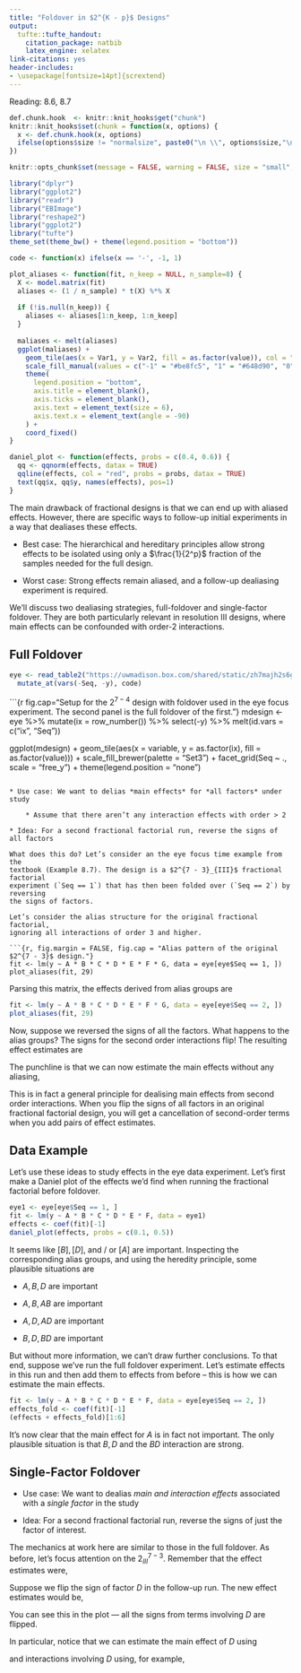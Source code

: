 ```yaml
---
title: "Foldover in $2^{K - p}$ Designs"
output:
  tufte::tufte_handout:
    citation_package: natbib
    latex_engine: xelatex
link-citations: yes
header-includes:
- \usepackage[fontsize=14pt]{scrextend}
---
```

Reading: 8.6, 8.7

```r
def.chunk.hook  <- knitr::knit_hooks$get("chunk")
knitr::knit_hooks$set(chunk = function(x, options) {
  x <- def.chunk.hook(x, options)
  ifelse(options$size != "normalsize", paste0("\n \\", options$size,"\n\n", x, "\n\n \\normalsize"), x)
})

knitr::opts_chunk$set(message = FALSE, warning = FALSE, size = "small", echo = FALSE, fig.margin = TRUE, fig.height = 5, cache = TRUE)
```

```r
library("dplyr")
library("ggplot2")
library("readr")
library("EBImage")
library("reshape2")
library("ggplot2")
library("tufte")
theme_set(theme_bw() + theme(legend.position = "bottom"))
```

```r
code <- function(x) ifelse(x == '-', -1, 1)

plot_aliases <- function(fit, n_keep = NULL, n_sample=8) {
  X <- model.matrix(fit)
  aliases <- (1 / n_sample) * t(X) %*% X
  
  if (!is.null(n_keep)) {
    aliases <- aliases[1:n_keep, 1:n_keep]
  }
  
  maliases <- melt(aliases)
  ggplot(maliases) +
    geom_tile(aes(x = Var1, y = Var2, fill = as.factor(value)), col = "black") +
    scale_fill_manual(values = c("-1" = "#be8fc5", "1" = "#648d90", "0" = "#e3e6e3")) +
    theme(
      legend.position = "bottom",
      axis.title = element_blank(),
      axis.ticks = element_blank(),
      axis.text = element_text(size = 6),
      axis.text.x = element_text(angle = -90)
    ) +
    coord_fixed()
}

daniel_plot <- function(effects, probs = c(0.4, 0.6)) { 
  qq <- qqnorm(effects, datax = TRUE)
  qqline(effects, col = "red", probs = probs, datax = TRUE)
  text(qq$x, qq$y, names(effects), pos=1)
}
```
The main drawback of fractional designs is that we can end up with aliased
effects. However, there are specific ways to follow-up initial experiments in a
way that dealiases these effects.

* Best case: The hierarchical and hereditary principles allow strong effects to
be isolated using only a $\frac{1}{2^p}$ fraction of the samples needed for the
full design.

* Worst case: Strong effects remain aliased, and a follow-up dealiasing
experiment is required.

We’ll discuss two dealiasing strategies, full-foldover and single-factor
foldover. They are both particularly relevant in resolution III designs, where
main effects can be confounded with order-2 interactions.

## Full Foldover

```r
eye <- read_table2("https://uwmadison.box.com/shared/static/zh7majh2s6gesnu6f27fl17ncqfuwzev.txt") %>%
  mutate_at(vars(-Seq, -y), code)
```

```{r fig.cap="Setup for the $2^{7 - 4}$ design with foldover used in the eye focus experiment. The second panel is the full foldover of the first."}
mdesign <- eye %>%
  mutate(ix = row_number()) %>%
  select(-y) %>%
  melt(id.vars = c("ix", "Seq"))

ggplot(mdesign) +
  geom_tile(aes(x = variable, y = as.factor(ix), fill = as.factor(value))) +
  scale_fill_brewer(palette = "Set3") +
  facet_grid(Seq ~ ., scale = "free_y") +
  theme(legend.position = "none")
```

* Use case: We want to delias *main effects* for *all factors* under study

	* Assume that there aren’t any interaction effects with order > 2
	
* Idea: For a second fractional factorial run, reverse the signs of all factors

What does this do? Let’s consider an the eye focus time example from the
textbook (Example 8.7). The design is a $2^{7 - 3}_{III}$ fractional factorial
experiment (`Seq == 1`) that has then been folded over (`Seq == 2`) by reversing
the signs of factors.

Let’s consider the alias structure for the original fractional factorial,
ignoring all interactions of order 3 and higher.

```{r, fig.margin = FALSE, fig.cap = "Alias pattern of the original $2^{7 - 3}$ design."}
fit <- lm(y ~ A * B * C * D * E * F * G, data = eye[eye$Seq == 1, ])
plot_aliases(fit, 29)
```
Parsing this matrix, the effects derived from alias groups are
\begin{align*}
[A] = A + BD + CE + FG \\
[B] = B + AD + CF + EG \\
[C] = C + AE + BF + DG \\
[D] = D + AB + CG + EF \\
[E] = E + AC + BG + DF \\
[F] = F + BC + BG + DE \\
[G] = G + CD + BE + AF
\end{align*}

```r
fit <- lm(y ~ A * B * C * D * E * F * G, data = eye[eye$Seq == 2, ])
plot_aliases(fit, 29)
```

Now, suppose we reversed the signs of all the factors. What happens to the alias
groups? The signs for the second order interactions flip! The resulting effect
estimates are
\begin{align*}
[A]^{fold} = A - BD - CE - FG \\
[B]^{fold} = B - AD - CF - EG \\
[C]^{fold} = C - AE - BF - DG \\
[D]^{fold} = D - AB - CG - EF \\
[E]^{fold} = E - AC - BG - DF \\
[F]^{fold} = F - BC - BG - DE \\
[G]^{fold} = G - CD - BE - AF
\end{align*}



The punchline is that we can now estimate the main effects without any aliasing,
\begin{align*}
A = \frac{1}{2}\left(\left[A\right] + \left[A\right]^{fold}\right) \\
B = \frac{1}{2}\left(\left[B\right] + \left[B\right]^{fold}\right) \\
C = \frac{1}{2}\left(\left[C\right] + \left[C\right]^{fold}\right) \\
D = \frac{1}{2}\left(\left[D\right] + \left[D\right]^{fold}\right) \\
E = \frac{1}{2}\left(\left[E\right] + \left[E\right]^{fold}\right) \\
F = \frac{1}{2}\left(\left[F\right] + \left[F\right]^{fold}\right) \\
G = \frac{1}{2}\left(\left[G\right] + \left[G\right]^{fold}\right) \\
\end{align*}

This is in fact a general principle for dealising main effects from second order
interactions. When you flip the signs of all factors in an original fractional
factorial design, you will get a cancellation of second-order terms when you add
pairs of effect estimates.

## Data Example

Let’s use these ideas to study effects in the eye data experiment. Let's first
make a Daniel plot of the effects we'd find when running the fractional
factorial before foldover.

```r
eye1 <- eye[eye$Seq == 1, ]
fit <- lm(y ~ A * B * C * D * E * F, data = eye1)
effects <- coef(fit)[-1]
daniel_plot(effects, probs = c(0.1, 0.5))
```
It seems like $\left[B\right], \left[D\right]$, and / or $\left[A\right]$ are
important. Inspecting the corresponding alias groups, and using the heredity
principle, some plausible situations are

* $A, B, D$ are important

* $A, B, AB$ are important

* $A, D, AD$ are important

* $B, D, BD$ are important

But without more information, we can't draw further conclusions. To that end,
suppose we've run the full foldover experiment. Let's estimate effects in this
run and then add them to effects from before -- this is how we can estimate the
main effects.

```r
fit <- lm(y ~ A * B * C * D * E * F, data = eye[eye$Seq == 2, ])
effects_fold <- coef(fit)[-1]
(effects + effects_fold)[1:6]
```

It's now clear that the main effect for $A$ is in fact not important. The only
plausible situation is that $B, D$ and the $BD$ interaction are strong.

## Single-Factor Foldover

* Use case: We want to dealias *main and interaction effects* associated with a
*single factor* in the study

* Idea: For a second fractional factorial run, reverse the signs of just the
factor of interest.

The mechanics at work here are similar to those in the full foldover. As before,
let’s focus attention on the $2^{7 - 3}_{III}$.  Remember that the effect
estimates were,
\begin{align*}
[A] = A + BD + CE + FG \\
[B] = B + AD + CF + EG \\
[C] = C + AE + BF + DG \\
[D] = D + AB + CG + EF \\
[E] = E + AC + BG + DF \\
[F] = F + BC + BG + DE \\
[G] = G + CD + BE + AF
\end{align*}

Suppose we flip the sign of factor $D$ in the follow-up run. The new effect
estimates would be,
\begin{align*}
[A]^{fold} &= A - BD + CE + FG \\
[B]^{fold} &= B - AD + CF + EG \\
[C]^{fold} &= C + AE + BF + DG \\
[D]^{fold} &= -D + AB + CG + EF \\
[E]^{fold} &= E + AC + BG - DF \\
[F]^{fold} &= F + BC + BG - DE \\
[G]^{fold} &= G - CD + BE + AF
\end{align*}

You can see this in the plot — all the signs from terms involving $D$ are flipped.

In particular, notice that we can estimate the main effect of $D$ using
\begin{align*}
D = \frac{1}{2}\left(\left[D\right] - \left[D\right]^{fold}\right)
\end{align*}

and interactions involving $D$ using, for example,
\begin{align*}
AD = \frac{1}{2}\left(\left[B\right] - \left[B\right]^{fold}\right).
\end{align*}
